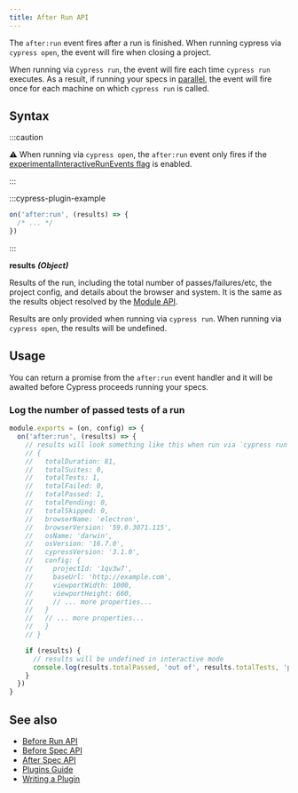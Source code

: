 ```yaml
---
title: After Run API
---
```


The `after:run` event fires after a run is finished. When running cypress via
`cypress open`, the event will fire when closing a project.

When running via `cypress run`, the event will fire each time `cypress run`
executes. As a result, if running your specs in
[parallel](/guides/guides/parallelization), the event will fire once for each
machine on which `cypress run` is called.

## Syntax

<WarningSetupNodeEvents />

:::caution

⚠️ When running via `cypress open`, the `after:run` event only fires if the
[experimentalInteractiveRunEvents flag](/guides/references/configuration#Experiments)
is enabled.

:::

:::cypress-plugin-example

```js
on('after:run', (results) => {
  /* ... */
})
```

:::

**<Icon name="angle-right"></Icon> results** **_(Object)_**

Results of the run, including the total number of passes/failures/etc, the
project config, and details about the browser and system. It is the same as the
results object resolved by the [Module API](/guides/guides/module-api#Results).

Results are only provided when running via `cypress run`. When running via
`cypress open`, the results will be undefined.

## Usage

You can return a promise from the `after:run` event handler and it will be
awaited before Cypress proceeds running your specs.

### Log the number of passed tests of a run

```javascript
module.exports = (on, config) => {
  on('after:run', (results) => {
    // results will look something like this when run via `cypress run`:
    // {
    //   totalDuration: 81,
    //   totalSuites: 0,
    //   totalTests: 1,
    //   totalFailed: 0,
    //   totalPassed: 1,
    //   totalPending: 0,
    //   totalSkipped: 0,
    //   browserName: 'electron',
    //   browserVersion: '59.0.3071.115',
    //   osName: 'darwin',
    //   osVersion: '16.7.0',
    //   cypressVersion: '3.1.0',
    //   config: {
    //     projectId: '1qv3w7',
    //     baseUrl: 'http://example.com',
    //     viewportWidth: 1000,
    //     viewportHeight: 660,
    //     // ... more properties...
    //   }
    //   // ... more properties...
    //   }
    // }

    if (results) {
      // results will be undefined in interactive mode
      console.log(results.totalPassed, 'out of', results.totalTests, 'passed')
    }
  })
}
```

## See also

- [Before Run API](/api/plugins/before-run-api)
- [Before Spec API](/api/plugins/before-spec-api)
- [After Spec API](/api/plugins/after-spec-api)
- [Plugins Guide](/guides/tooling/plugins-guide)
- [Writing a Plugin](/api/plugins/writing-a-plugin)
